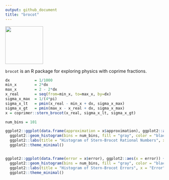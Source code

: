 ```yaml
---
output: github_document
title: "brocot"
---
```


![](man/figures/brocot_logo.png){ width=120px align=right }

`brocot` is an R package for exploring physics with coprime fractions.

```r
dx           = 1/1000
min_x        = 2*dx
max_x        = 2 - 2*dx
x_real       = seq(from=min_x, to=max_x, by=dx)
sigma_x_max  = 1/(4*pi)
sigma_x_lt   = pmin(x_real - min_x + dx, sigma_x_max)
sigma_x_gt   = pmin(max_x - x_real + dx, sigma_x_max)
x = coprimer::stern_brocot(x_real, sigma_x_lt, sigma_x_gt)

num_bins = 101

ggplot2::ggplot(data.frame(approximation = x$approximation), ggplot2::aes(x = approximation)) +
  ggplot2::geom_histogram(bins = num_bins, fill = "gray", color = "black") +
  ggplot2::labs(title = "Histogram of Stern-Brocot Rational Numbers", x = "Rational Number", y = "Count") +
  ggplot2::theme_minimal()


ggplot2::ggplot(data.frame(error = x$error), ggplot2::aes(x = error)) +
  ggplot2::geom_histogram(bins = num_bins, fill = "gray", color = "black") +
  ggplot2::labs(title = "Histogram of Stern-Brocot Errors", x = "Error", y = "Count") +
  ggplot2::theme_minimal()
```